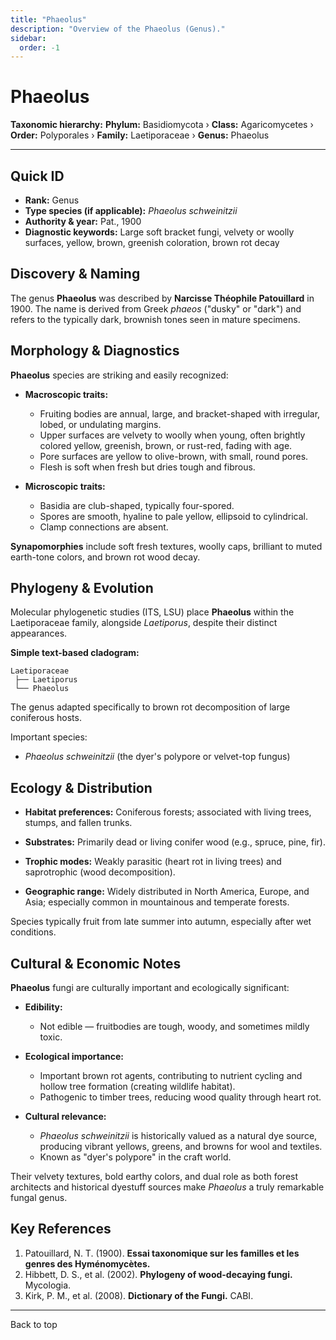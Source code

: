 ```yaml
---
title: "Phaeolus"
description: "Overview of the Phaeolus (Genus)."
sidebar:
  order: -1
---
```



# Phaeolus <Badge variant="note" text="Genus" />

**Taxonomic hierarchy:** **Phylum:** Basidiomycota › **Class:** Agaricomycetes › **Order:** Polyporales › **Family:** Laetiporaceae › **Genus:** Phaeolus

---

## Quick ID
* **Rank:** Genus  
* **Type species (if applicable):** _Phaeolus schweinitzii_  
* **Authority & year:** Pat., 1900  
* **Diagnostic keywords:** Large soft bracket fungi, velvety or woolly surfaces, yellow, brown, greenish coloration, brown rot decay  

## Discovery & Naming
The genus **Phaeolus** was described by **Narcisse Théophile Patouillard** in 1900. The name is derived from Greek _phaeos_ ("dusky" or "dark") and refers to the typically dark, brownish tones seen in mature specimens.

## Morphology & Diagnostics
**Phaeolus** species are striking and easily recognized:

- **Macroscopic traits:**
  - Fruiting bodies are annual, large, and bracket-shaped with irregular, lobed, or undulating margins.
  - Upper surfaces are velvety to woolly when young, often brightly colored yellow, greenish, brown, or rust-red, fading with age.
  - Pore surfaces are yellow to olive-brown, with small, round pores.
  - Flesh is soft when fresh but dries tough and fibrous.

- **Microscopic traits:**
  - Basidia are club-shaped, typically four-spored.
  - Spores are smooth, hyaline to pale yellow, ellipsoid to cylindrical.
  - Clamp connections are absent.

**Synapomorphies** include soft fresh textures, woolly caps, brilliant to muted earth-tone colors, and brown rot wood decay.

## Phylogeny & Evolution
Molecular phylogenetic studies (ITS, LSU) place **Phaeolus** within the Laetiporaceae family, alongside _Laetiporus_, despite their distinct appearances.

**Simple text-based cladogram:**
```
Laetiporaceae
 ├── Laetiporus
 └── Phaeolus
```
The genus adapted specifically to brown rot decomposition of large coniferous hosts.

Important species:

- _Phaeolus schweinitzii_ (the dyer's polypore or velvet-top fungus)

## Ecology & Distribution
- **Habitat preferences:** Coniferous forests; associated with living trees, stumps, and fallen trunks.
- **Substrates:** Primarily dead or living conifer wood (e.g., spruce, pine, fir).
- **Trophic modes:** Weakly parasitic (heart rot in living trees) and saprotrophic (wood decomposition).

- **Geographic range:** Widely distributed in North America, Europe, and Asia; especially common in mountainous and temperate forests.

Species typically fruit from late summer into autumn, especially after wet conditions.

## Cultural & Economic Notes
**Phaeolus** fungi are culturally important and ecologically significant:

- **Edibility:**
  - Not edible — fruitbodies are tough, woody, and sometimes mildly toxic.

- **Ecological importance:**
  - Important brown rot agents, contributing to nutrient cycling and hollow tree formation (creating wildlife habitat).
  - Pathogenic to timber trees, reducing wood quality through heart rot.

- **Cultural relevance:**
  - _Phaeolus schweinitzii_ is historically valued as a natural dye source, producing vibrant yellows, greens, and browns for wool and textiles.
  - Known as "dyer's polypore" in the craft world.

Their velvety textures, bold earthy colors, and dual role as both forest architects and historical dyestuff sources make _Phaeolus_ a truly remarkable fungal genus.

## Key References
1. Patouillard, N. T. (1900). **Essai taxonomique sur les familles et les genres des Hyménomycètes.**  
2. Hibbett, D. S., et al. (2002). **Phylogeny of wood-decaying fungi.** Mycologia.  
3. Kirk, P. M., et al. (2008). **Dictionary of the Fungi.** CABI.

---

<LinkButton href="#top" variant="minimal" icon="arrow-up">
  Back to top
</LinkButton>
